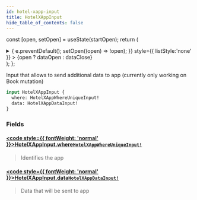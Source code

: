 ```yaml
---
id: hotel-xapp-input
title: HotelXAppInput
hide_table_of_contents: false
---
```






const [open, setOpen] = useState(startOpen);
return (
<details {...(open ? { open: true } : {})} className="details" style={{ border:'none', boxShadow:'none', background:'var(--ifm-background-color)' }}>
<summary
onClick={(e) => {
e.preventDefault();
setOpen((open) => !open);
}}
style={{ listStyle:'none' }} >
{open ? dataOpen : dataClose}
</summary>
{open && children}
</details>
);
};

Input that allows to send additional data to app (currently only working on Book mutation)

```graphql
input HotelXAppInput {
  where: HotelXAppWhereUniqueInput!
  data: HotelXAppDataInput!
}
```

### Fields

#### [<code style={{ fontWeight: 'normal' }}>HotelXAppInput.<b>where</b></code>](#)<Bullet />[`HotelXAppWhereUniqueInput!`](/api/inputs/hotel-xapp-where-unique-input) <Badge class="badge badge--secondary" text="non-null"/> <Badge class="badge badge--secondary" text="input"/>

> Identifies the app

#### [<code style={{ fontWeight: 'normal' }}>HotelXAppInput.<b>data</b></code>](#)<Bullet />[`HotelXAppDataInput!`](/api/inputs/hotel-xapp-data-input) <Badge class="badge badge--secondary" text="non-null"/> <Badge class="badge badge--secondary" text="input"/>

> Data that will be sent to app
